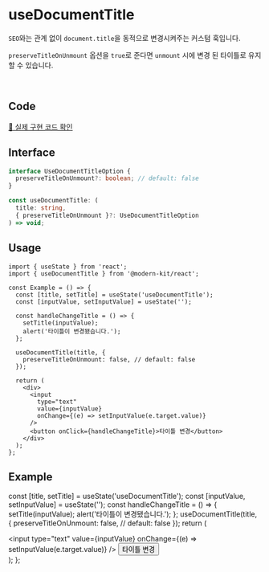 
# useDocumentTitle

`SEO`와는 관계 없이 `document.title`을 동적으로 변경시켜주는 커스텀 훅입니다.

`preserveTitleOnUnmount` 옵션을 `true`로 준다면 `unmount` 시에 변경 된 타이틀로 유지할 수 있습니다.

<br />

## Code
[🔗 실제 구현 코드 확인](https://github.com/modern-agile-team/modern-kit/blob/main/packages/react/src/hooks/useDocumentTitle/index.ts)

## Interface
```ts title="typescript"
interface UseDocumentTitleOption {
  preserveTitleOnUnmount?: boolean; // default: false
}

const useDocumentTitle: (
  title: string,
  { preserveTitleOnUnmount }?: UseDocumentTitleOption
) => void;
```

## Usage
```tsx title="typescript"
import { useState } from 'react';
import { useDocumentTitle } from '@modern-kit/react';

const Example = () => {
  const [title, setTitle] = useState('useDocumentTitle');
  const [inputValue, setInputValue] = useState('');

  const handleChangeTitle = () => {
    setTitle(inputValue);
    alert('타이틀이 변경됐습니다.');
  };

  useDocumentTitle(title, {
    preserveTitleOnUnmount: false, // default: false
  });

  return (
    <div>
      <input
        type="text"
        value={inputValue}
        onChange={(e) => setInputValue(e.target.value)}
      />
      <button onClick={handleChangeTitle}>타이틀 변경</button>
    </div>
  );
};
```

## Example

  const [title, setTitle] = useState('useDocumentTitle');
  const [inputValue, setInputValue] = useState('');
  const handleChangeTitle = () => {
    setTitle(inputValue);
    alert('타이틀이 변경됐습니다.');
  };
  useDocumentTitle(title, {
    preserveTitleOnUnmount: false, // default: false
  });
  return (
    <div>
      <input
        type="text"
        value={inputValue}
        onChange={(e) => setInputValue(e.target.value)}
      />
      <button onClick={handleChangeTitle}>타이틀 변경</button>
    </div>
  );
};

<Example />